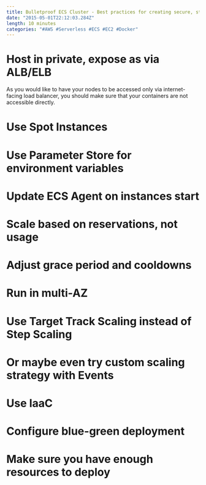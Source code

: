 ```yaml
---
title: Bulletproof ECS Cluster - Best practices for creating secure, stable and cost-effective clusters on AWS
date: "2015-05-01T22:12:03.284Z"
length: 10 minutes
categories: "#AWS #Serverless #ECS #EC2 #Docker"
---
```


# Host in private, expose as via ALB/ELB

As you would like to have your nodes to be accessed only via internet-facing load balancer, you should make sure that your containers are not accessible directly.

# Use Spot Instances

# Use Parameter Store for environment variables

# Update ECS Agent on instances start

# Scale based on reservations, not usage

# Adjust grace period and cooldowns

# Run in multi-AZ

# Use Target Track Scaling instead of Step Scaling

# Or maybe even try custom scaling strategy with Events

# Use IaaC

# Configure blue-green deployment

# Make sure you have enough resources to deploy

